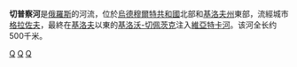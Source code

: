 {{Infobox River
  | river_name      = 切普察河
  | image_name      = Udmurtia Glazov asv2019-05 img05.jpg
  | image_size      =
  | caption         = 
  | origin          = 
  | mouth           = 
  | basin_countries = 俄罗斯
  | length          = 约500千米
  | elevation       = 
  | mouth_elevation = 
  | discharge       = 
  | watershed       = 
}}

'''切普察河'''是[[俄羅斯|俄羅斯]]的河流，位於[[烏德穆爾特共和國|烏德穆爾特共和國]]北部和[[基洛夫州|基洛夫州]]東部，流經城市[[格拉佐夫|格拉佐夫]]，最終在[[基洛夫_(基洛夫州)|基洛夫]]以東的[[基洛沃-切佩茨克|基洛沃-切佩茨克]]注入[[維亞特卡河|維亞特卡河]]。该河全长约500千米。

{{Coord|display=title|58|8|18|N|52|48|4|E}}
{{俄羅斯地理小作品}}

[[Category:乌德穆尔特共和国河流|Q]]
[[Category:基洛夫州河流|Q]]
[[Category:维亚特卡河|Q]]